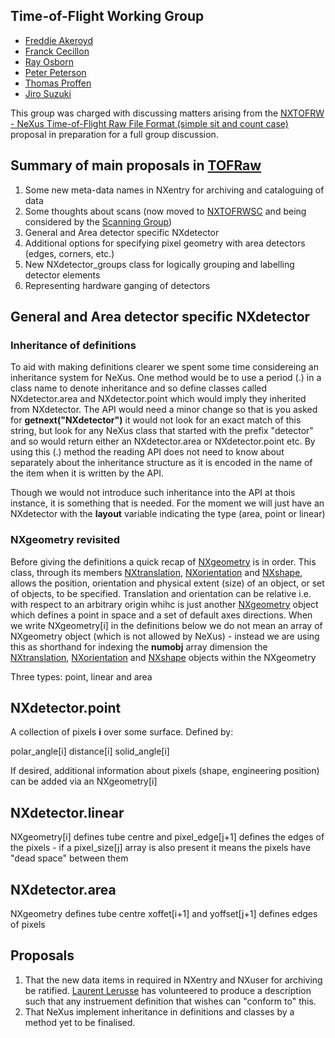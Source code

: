 ==Time-of-Flight Working Group==
*[[User:Freddie Akeroyd|Freddie Akeroyd]]
*[[User:Franck Cecillon|Franck Cecillon]]
*[[User:Ray Osborn|Ray Osborn]]
*[[User:Peter Peterson|Peter Peterson]]
*[[User:Thomas Proffen|Thomas Proffen]]
*[[User:Jiro Suzuki|Jiro Suzuki]]

This group was charged with discussing matters arising from the [[TOFRaw|NXTOFRW  - NeXus Time-of-Flight Raw File Format (simple sit and count case)]] proposal in preparation for a full group discussion.

==Summary of main proposals in [[TOFRaw]]==

# Some new meta-data names in NXentry for archiving and cataloguing of data
# Some thoughts about scans (now moved to [[TOFRawScan|NXTOFRWSC]] and being considered by the [[Scanning Group]])
# General and Area detector specific NXdetector
# Additional options for specifying pixel geometry with area detectors (edges, corners, etc.) 
# New NXdetector_groups class for logically grouping and labelling detector elements
# Representing hardware ganging of detectors

==General and Area detector specific NXdetector==

===Inheritance of definitions===

To aid with making definitions clearer we spent some time considereing an inheritance system for NeXus. One method would be to use a period (.) in a class name to denote inheritance and so define classes called NXdetector.area and NXdetector.point which would imply they inherited from NXdetector. The API would need a minor change so that is you asked for '''getnext("NXdetector")''' it would not look for an exact match of this string, but look for any NeXus class that started with the prefix "detector" and so would return either an NXdetector.area or NXdetector.point etc. By using this (.) method the reading API does not need to know about separately about the inheritance structure as it is encoded in the name of the item when it is written by the API.

Though we would not introduce such inheritance into the API at thois instance, it is something that is needed. For the moment we will just have an NXdetector with the '''layout'''  variable indicating the type (area, point or linear)

===NXgeometry revisited===

Before giving the definitions a quick recap of [[NXgeometry]] is in order. This class, through its members [[NXtranslation]], [[NXorientation]] and [[NXshape]], allows the position, orientation and physical extent (size) of an object, or set of objects, to be specified. Translation and orientation can be relative i.e. with respect to an arbitrary origin whihc is just another [[NXgeometry]] object which defines a point in space and a set of default axes directions. When we write NXgeometry[i] in the definitions below we do not mean an array of NXgeometry object (which is not allowed by NeXus) - instead we are using this as shorthand for indexing the '''numobj''' array dimension the [[NXtranslation]], [[NXorientation]] and [[NXshape]] objects within the NXgeometry

Three types: point, linear and area

== NXdetector.point ==

A collection of pixels '''i''' over some surface. Defined by:

polar_angle[i]
distance[i]
solid_angle[i]

If desired, additional information about pixels (shape, engineering position) can be added via an NXgeometry[i]

== NXdetector.linear ==
NXgeometry[i] defines tube centre and
pixel_edge[j+1] defines the edges of the pixels - if a pixel_size[j] array is also present it means the pixels have "dead space" between them  

== NXdetector.area ==

NXgeometry defines tube centre
xoffet[i+1] and yoffset[j+1] defines edges of pixels




==Proposals==

# That the new data items in required in NXentry and NXuser for archiving be ratified. [[User:L.lerusse|Laurent Lerusse]] has volunteered to produce a description such that any instruement definition that wishes can "conform to" this.
# That NeXus implement inheritance in definitions and classes by a method yet to be finalised.